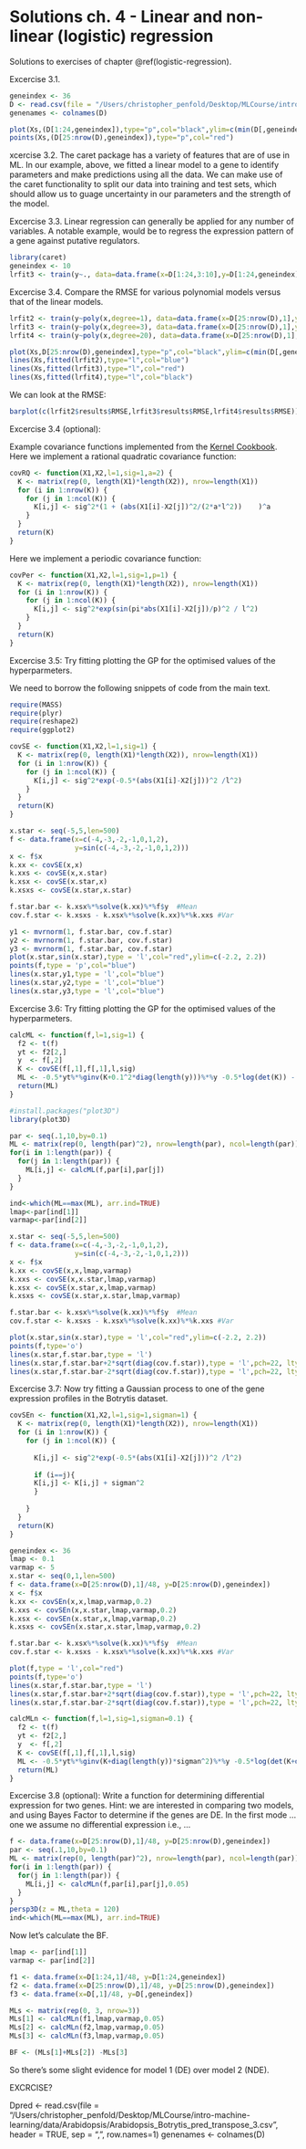 # Solutions ch. 4 - Linear and non-linear (logistic) regression {#solutions-logistic-regression}

Solutions to exercises of chapter \@ref(logistic-regression).

Excercise 3.1.

```r
geneindex <- 36
D <- read.csv(file = "/Users/christopher_penfold/Desktop/MLCourse/intro-machine-learning/data/Arabidopsis/Arabidopsis_Botrytis_transpose.csv", header = TRUE, sep = ",", row.names=1)
genenames <- colnames(D)

plot(Xs,(D[1:24,geneindex]),type="p",col="black",ylim=c(min(D[,geneindex])-0.2, max(D[,geneindex]+0.2)),main=genenames[geneindex])
points(Xs,(D[25:nrow(D),geneindex]),type="p",col="red")
```

xcercise 3.2. The caret package has a variety of features that are of use in ML. In our example, above, we fitted a linear model to a gene to identify parameters and make predictions using all the data. We can make use of the caret functionality to split our data into training and test sets, which should allow us to guage uncertainty in our parameters and the strength of the model.

Excercise 3.3. Linear regression can generally be applied for any number of variables. A notable example, would be to regress the expression pattern of a gene against putative regulators.


```r
library(caret)
geneindex <- 10
lrfit3 <- train(y~., data=data.frame(x=D[1:24,3:10],y=D[1:24,geneindex]), method = "lm")
```

Excercise 3.4. Compare the RMSE for various polynomial models versus that of the linear models. 

```r
lrfit2 <- train(y~poly(x,degree=1), data=data.frame(x=D[25:nrow(D),1],y=D[25:nrow(D),geneindex]), method = "lm")
lrfit3 <- train(y~poly(x,degree=3), data=data.frame(x=D[25:nrow(D),1],y=D[25:nrow(D),geneindex]), method = "lm")
lrfit4 <- train(y~poly(x,degree=20), data=data.frame(x=D[25:nrow(D),1],y=D[25:nrow(D),geneindex]), method = "lm")

plot(Xs,D[25:nrow(D),geneindex],type="p",col="black",ylim=c(min(D[,geneindex])-0.2, max(D[,geneindex]+0.2)),main=genenames[geneindex])
lines(Xs,fitted(lrfit2),type="l",col="blue")
lines(Xs,fitted(lrfit3),type="l",col="red")
lines(Xs,fitted(lrfit4),type="l",col="black")
```

We can look at the RMSE:

```r
barplot(c(lrfit2$results$RMSE,lrfit3$results$RMSE,lrfit4$results$RMSE))
```

Excercise 3.4 (optional): 

Example covariance functions implemented from the [Kernel Cookbook](http://www.cs.toronto.edu/~duvenaud/cookbook/). Here we implement a rational quadratic covariance function:

```r
covRQ <- function(X1,X2,l=1,sig=1,a=2) {
  K <- matrix(rep(0, length(X1)*length(X2)), nrow=length(X1))
  for (i in 1:nrow(K)) {
    for (j in 1:ncol(K)) {
      K[i,j] <- sig^2*(1 + (abs(X1[i]-X2[j])^2/(2*a*l^2))    )^a 
    }
  }
  return(K)
}
```

Here we implement a periodic covariance function:

```r
covPer <- function(X1,X2,l=1,sig=1,p=1) {
  K <- matrix(rep(0, length(X1)*length(X2)), nrow=length(X1))
  for (i in 1:nrow(K)) {
    for (j in 1:ncol(K)) {
      K[i,j] <- sig^2*exp(sin(pi*abs(X1[i]-X2[j])/p)^2 / l^2) 
    }
  }
  return(K)
}
```


Excercise 3.5: Try fitting plotting the GP for the optimised values of the hyperparmeters. 

We need to borrow the following snippets of code from the main text.

```r
require(MASS)
require(plyr)
require(reshape2)
require(ggplot2)

covSE <- function(X1,X2,l=1,sig=1) {
  K <- matrix(rep(0, length(X1)*length(X2)), nrow=length(X1))
  for (i in 1:nrow(K)) {
    for (j in 1:ncol(K)) {
      K[i,j] <- sig^2*exp(-0.5*(abs(X1[i]-X2[j]))^2 /l^2)
    }
  }
  return(K)
}
```

```r
x.star <- seq(-5,5,len=500)
f <- data.frame(x=c(-4,-3,-2,-1,0,1,2),
                y=sin(c(-4,-3,-2,-1,0,1,2)))
x <- f$x
k.xx <- covSE(x,x)
k.xxs <- covSE(x,x.star)
k.xsx <- covSE(x.star,x)
k.xsxs <- covSE(x.star,x.star)

f.star.bar <- k.xsx%*%solve(k.xx)%*%f$y  #Mean
cov.f.star <- k.xsxs - k.xsx%*%solve(k.xx)%*%k.xxs #Var

y1 <- mvrnorm(1, f.star.bar, cov.f.star)
y2 <- mvrnorm(1, f.star.bar, cov.f.star)
y3 <- mvrnorm(1, f.star.bar, cov.f.star)
plot(x.star,sin(x.star),type = 'l',col="red",ylim=c(-2.2, 2.2))
points(f,type = 'p',col="blue")
lines(x.star,y1,type = 'l',col="blue")
lines(x.star,y2,type = 'l',col="blue")
lines(x.star,y3,type = 'l',col="blue")
```

Excercise 3.6: Try fitting plotting the GP for the optimised values of the hyperparmeters. 

```r
calcML <- function(f,l=1,sig=1) {
  f2 <- t(f)
  yt <- f2[2,]
  y  <- f[,2]
  K <- covSE(f[,1],f[,1],l,sig)
  ML <- -0.5*yt%*%ginv(K+0.1^2*diag(length(y)))%*%y -0.5*log(det(K)) -(length(f[,1])/2)*log(2*pi);
  return(ML)
}
```

```r
#install.packages("plot3D")
library(plot3D)

par <- seq(.1,10,by=0.1)
ML <- matrix(rep(0, length(par)^2), nrow=length(par), ncol=length(par))
for(i in 1:length(par)) {
  for(j in 1:length(par)) {
    ML[i,j] <- calcML(f,par[i],par[j])
  }
}

ind<-which(ML==max(ML), arr.ind=TRUE)
lmap<-par[ind[1]]
varmap<-par[ind[2]]
```


```r
x.star <- seq(-5,5,len=500)
f <- data.frame(x=c(-4,-3,-2,-1,0,1,2),
                y=sin(c(-4,-3,-2,-1,0,1,2)))
x <- f$x
k.xx <- covSE(x,x,lmap,varmap)
k.xxs <- covSE(x,x.star,lmap,varmap)
k.xsx <- covSE(x.star,x,lmap,varmap)
k.xsxs <- covSE(x.star,x.star,lmap,varmap)

f.star.bar <- k.xsx%*%solve(k.xx)%*%f$y  #Mean
cov.f.star <- k.xsxs - k.xsx%*%solve(k.xx)%*%k.xxs #Var

plot(x.star,sin(x.star),type = 'l',col="red",ylim=c(-2.2, 2.2))
points(f,type='o')
lines(x.star,f.star.bar,type = 'l')
lines(x.star,f.star.bar+2*sqrt(diag(cov.f.star)),type = 'l',pch=22, lty=2, col="black")
lines(x.star,f.star.bar-2*sqrt(diag(cov.f.star)),type = 'l',pch=22, lty=2, col="black")
```

Excercise 3.7: Now try fitting a Gaussian process to one of the gene expression profiles in the Botrytis dataset.

```r
covSEn <- function(X1,X2,l=1,sig=1,sigman=1) {
  K <- matrix(rep(0, length(X1)*length(X2)), nrow=length(X1))
  for (i in 1:nrow(K)) {
    for (j in 1:ncol(K)) {
      
      K[i,j] <- sig^2*exp(-0.5*(abs(X1[i]-X2[j]))^2 /l^2)
      
      if (i==j){
      K[i,j] <- K[i,j] + sigman^2
      }
      
    }
  }
  return(K)
}
```

```r
geneindex <- 36
lmap <- 0.1
varmap <- 5
x.star <- seq(0,1,len=500)
f <- data.frame(x=D[25:nrow(D),1]/48, y=D[25:nrow(D),geneindex])
x <- f$x
k.xx <- covSEn(x,x,lmap,varmap,0.2)
k.xxs <- covSEn(x,x.star,lmap,varmap,0.2)
k.xsx <- covSEn(x.star,x,lmap,varmap,0.2)
k.xsxs <- covSEn(x.star,x.star,lmap,varmap,0.2)

f.star.bar <- k.xsx%*%solve(k.xx)%*%f$y  #Mean
cov.f.star <- k.xsxs - k.xsx%*%solve(k.xx)%*%k.xxs #Var

plot(f,type = 'l',col="red")
points(f,type='o')
lines(x.star,f.star.bar,type = 'l')
lines(x.star,f.star.bar+2*sqrt(diag(cov.f.star)),type = 'l',pch=22, lty=2, col="black")
lines(x.star,f.star.bar-2*sqrt(diag(cov.f.star)),type = 'l',pch=22, lty=2, col="black")
```


```r
calcMLn <- function(f,l=1,sig=1,sigman=0.1) {
  f2 <- t(f)
  yt <- f2[2,]
  y  <- f[,2]
  K <- covSE(f[,1],f[,1],l,sig)
  ML <- -0.5*yt%*%ginv(K+diag(length(y))*sigman^2)%*%y -0.5*log(det(K+diag(length(y))*sigman^2)) -(length(f[,1])/2)*log(2*pi);
  return(ML)
}
```

Excercise 3.8 (optional): Write a function for determining differential expression for two genes. Hint: we are interested in comparing two models, and using Bayes Factor to determine if the genes are DE. In the first mode ... one we assume no differential expression i.e., ...

```r
f <- data.frame(x=D[25:nrow(D),1]/48, y=D[25:nrow(D),geneindex])
par <- seq(.1,10,by=0.1)
ML <- matrix(rep(0, length(par)^2), nrow=length(par), ncol=length(par))
for(i in 1:length(par)) {
  for(j in 1:length(par)) {
    ML[i,j] <- calcMLn(f,par[i],par[j],0.05)
  }
}
persp3D(z = ML,theta = 120)
ind<-which(ML==max(ML), arr.ind=TRUE)
```

Now let's calculate the BF.

```r
lmap <- par[ind[1]]
varmap <- par[ind[2]]

f1 <- data.frame(x=D[1:24,1]/48, y=D[1:24,geneindex])
f2 <- data.frame(x=D[25:nrow(D),1]/48, y=D[25:nrow(D),geneindex])
f3 <- data.frame(x=D[,1]/48, y=D[,geneindex])

MLs <- matrix(rep(0, 3, nrow=3))
MLs[1] <- calcMLn(f1,lmap,varmap,0.05)
MLs[2] <- calcMLn(f2,lmap,varmap,0.05)
MLs[3] <- calcMLn(f3,lmap,varmap,0.05)

BF <- (MLs[1]+MLs[2]) -MLs[3]
```

So there's some slight evidence for model 1 (DE) over model 2 (NDE).


EXCRCISE?



Dpred <- read.csv(file = "/Users/christopher_penfold/Desktop/MLCourse/intro-machine-learning/data/Arabidopsis/Arabidopsis_Botrytis_pred_transpose_3.csv", header = TRUE, sep = ",", row.names=1)
genenames <- colnames(D)

